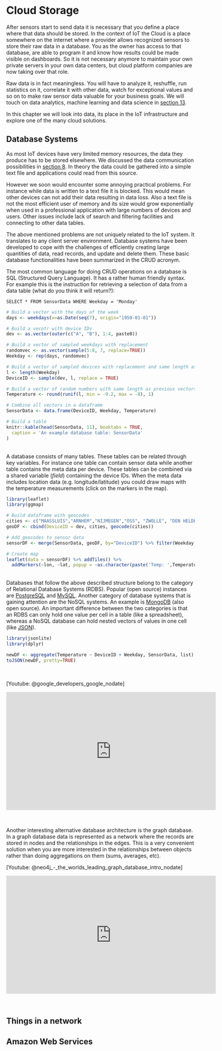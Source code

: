 # Cloud Storage {#cloud}

After sensors start to send data it is necessary that you define a place where that data should be stored. In the context of IoT the Cloud is a place somewhere on the internet where a provider allows recognized sensors to store their raw data in a database. You as the owner has access to that database, are able to program it and know how results could be made visible on dashboards. So it is not necessary anymore to maintain your own private servers in your own data centers, but cloud platform companies are now taking over that role.

Raw data is in fact meaningless. You will have to analyze it, reshuffle, run statistics on it, correlate it with other data, watch for exceptional values and so on to make raw sensor data valuable for your business goals. We will touch on data analytics, machine learning and data science in [section 13](#analytics).

In this chapter we will look into data, its place in the IoT infrastructure and explore one of the many cloud solutions.

## Database Systems
As most IoT devices have very limited memory resources, the data they produce has to be stored elsewhere. We discussed the data communication possibilities in [section 8](#communication). In theory the data could be gathered into a simple text file and applications could read from this source.

However we soon would encounter some annoying practical problems. For instance while data is written to a text file it is blocked. This would mean other devices can not add their data resulting in data loss. Also a text file is not the most efficient user of memory and its size would grow exponentially when used in a professional application with large numbers of devices and users. Other issues include lack of search and filtering facilities and connecting to other data tables.

The above mentioned problems are not uniquely related to the IoT system. It translates to any client server environment. Database systems have been developed to cope with the challenges of efficiently creating large quantities of data, read records, and update and delete them. These basic database functionalities have been summarized in the CRUD acronym.

The most common language for doing CRUD operations on a database is SQL (Structured Query Language). It has a rather human friendly syntax. For example this is the instruction for retrieving a selection of data from a data table (what do you think it will return?):
<br>
```
SELECT * FROM SensorData WHERE Weekday = 'Monday'
```

```r

# Build a vector with the days of the week
days <- weekdays(x=as.Date(seq(7), origin="1950-01-01"))

# Build a vecotr with device IDs
dev <- as.vector(outer(c("A", "B"), 1:4, paste0))

# Build a vector of sampled weekdays with replacement
randomvec <- as.vector(sample(5:8, 7, replace=TRUE))
Weekday <- rep(days, randomvec)

# Build a vector of sampled devices with replacement and same length as Weekday
l <- length(Weekday)
DeviceID <- sample(dev, l, replace = TRUE)

# Build a vector of random numbers with same length as previous vectors
Temperature <- round(runif(l, min = -9.2, max = -8), 1)

# Combine all vectors in a dataframe
SensorData <- data.frame(DeviceID, Weekday, Temperature)

# Build a table
knitr::kable(head(SensorData, 11), booktabs = TRUE,
  caption = 'An example database table: SensorData'
)
```

<br>
A database consists of many tables. These tables can be related through key variables. For instance one table can contain sensor data while another table contains the meta data per device. These tables can be combined via a shared variable (*field*) containing the device IDs. When the meta data includes location data (e.g. longitude/latitude) you could draw maps with the temperature measurements (click on the markers in the map).
<br>


```r
library(leaflet)
library(ggmap)

# Build dataframe with geocodes
cities <- c("MAASSLUIS","ARNHEM","NIJMEGEN","OSS", "ZWOLLE", "DEN HELDER", "GOES", "WAALWIJK")
geoDF <- cbind(DeviceID = dev, cities, geocode(cities))

# Add geocodes to sensor data
sensorDF <- merge(SensorData, geoDF, by="DeviceID") %>% filter(Weekday == 'Monday')

# Create map
leaflet(data = sensorDF) %>% addTiles() %>%
  addMarkers(~lon, ~lat, popup = ~as.character(paste('Temp: ',Temperature)))
```

<br>
Databases that follow the above described structure belong to the category of Relational Database Systems (RDBS). Popular (open source) instances are [PostgreSQL](https://www.postgresql.org/) and [MySQL](https://www.mysql.com/). Another category of database systems that is gaining attention are the NoSQL systems. An example is [MongoDB](https://www.mongodb.com/) (also open source). An important difference between the two categories is that an RDBS can only hold one value per cell in a table (like a spreadsheet), whereas a NoSQL database can hold nested vectors of values in one cell (like [JSON](http://www.json.org/)).
<br>

```r
library(jsonlite)
library(dplyr)

newDF <- aggregate(Temperature ~ DeviceID + Weekday, SensorData, list) %>% filter(Weekday == 'Monday')
toJSON(newDF, pretty=TRUE)
```
<br>

[Youtube: @google_developers_google_nodate]

<iframe width="560" height="315" src="https://www.youtube.com/embed/rRoy6I4gKWU" frameborder="0" allowfullscreen></iframe>
<br>

Another interesting alternative database architecture is the graph database. In a graph database data is represented as a network where the records are stored in nodes and the relationships in the edges. This is a very convenient solution when you are more interested in the relationships between objects rather than doing aggregations on them (sums, averages, etc).
<br>

[Youtube: @neo4j_-_the_worlds_leading_graph_database_intro_nodate]

<iframe width="560" height="315" src="https://www.youtube.com/embed/83P81ebgCxA" frameborder="0" allowfullscreen></iframe>
<br>


## Things in a network

## Amazon Web Services


